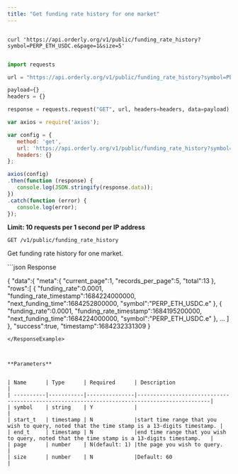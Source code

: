 ```yaml
---
title: "Get funding rate history for one market"
---
```



<RequestExample>


```shell

curl 'https://api.orderly.org/v1/public/funding_rate_history?symbol=PERP_ETH_USDC.e&page=1&size=5'

```

```java

```

```python
import requests

url = "https://api.orderly.org/v1/public/funding_rate_history?symbol=PERP_ETH_USDC.e&page=1&size=5"

payload={}
headers = {}

response = requests.request("GET", url, headers=headers, data=payload)
```

```javascript
var axios = require('axios');

var config = {
   method: 'get',
   url: 'https://api.orderly.org/v1/public/funding_rate_history?symbol=PERP_ETH_USDC.e&page=1&size=5',
   headers: {}
};

axios(config)
.then(function (response) {
   console.log(JSON.stringify(response.data));
})
.catch(function (error) {
   console.log(error);
});
```
</RequestExample>

**Limit: 10 requests per 1 second per IP address**


`GET /v1/public/funding_rate_history`


Get funding rate history for one market.


<ResponseExample>
```json Response

{
   "data":{
      "meta":{
         "current_page":1,
         "records_per_page":5,
         "total":13
      },
      "rows":[
         {
            "funding_rate":0.0001,
            "funding_rate_timestamp":1684224000000,
            "next_funding_time":1684252800000,
            "symbol":"PERP_ETH_USDC.e"
         },
         {
            "funding_rate":0.0001,
            "funding_rate_timestamp":1684195200000,
            "next_funding_time":1684224000000,
            "symbol":"PERP_ETH_USDC.e"
         },
        ...
      ]
   },
   "success":true,
   "timestamp":1684232331309
}

```
</ResponseExample>



**Parameters**


| Name      | Type      | Required      | Description                                                                                 |
| ----------|-----------|---------------|---------------------------------------------------------------------------------------------|
| symbol    | string    | Y             |                                                                                             |
| start_t   | timestamp | N             |start time range that you wish to query, noted that the time stamp is a 13-digits timestamp. |
| end_t     | timestamp | N             |end time range that you wish to query, noted that the time stamp is a 13-digits timestamp.   |
| page      | number    | N(default: 1) |the page you wish to query.                                                                  |
| size      | number    | N             |Default: 60                                                                                  |


